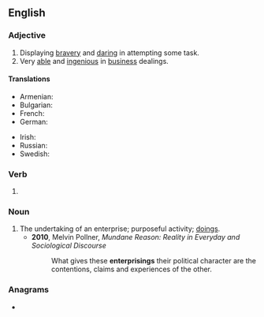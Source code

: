 ==English==

===Adjective===
{{en-adj}}

# Displaying [[bravery]] and [[daring]] in attempting some task.
# Very [[able]] and [[ingenious]] in [[business]] dealings.

====Translations====
{{trans-top|very able and ingenious in business dealings}}
* Armenian: {{t+|hy|ձեռներեց}}
* Bulgarian: {{t+|bg|предприемчив|tr=predpriémčiv|sc=Cyrl}}
* French: {{t+|fr|entreprenant}}
* German: {{t+|de|unternehmungslustig}}
{{trans-mid}}
* Irish: {{t|ga|borrúil}}
* Russian: {{t+|ru|предприи́мчивый}}
* Swedish: {{t+|sv|företagsam}}
{{trans-bottom}}

===Verb===
{{head|en|present participle}}

# {{present participle of|enterprise|lang=en}}

===Noun===
{{en-noun}}

# The undertaking of an enterprise; purposeful activity; [[doings]].
#* '''2010''', Melvin Pollner, ''Mundane Reason: Reality in Everyday and Sociological Discourse''
#*: What gives these '''enterprisings''' their political character are the contentions, claims and experiences of the other.

===Anagrams===
* {{anagrams|en|preinserting}}